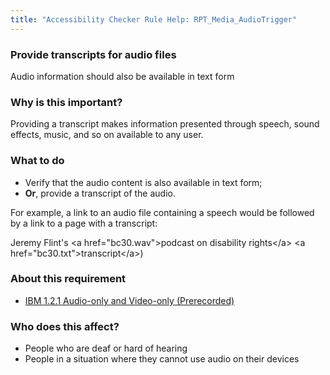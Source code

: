 ```yaml
---
title: "Accessibility Checker Rule Help: RPT_Media_AudioTrigger"
---
```


<div className="toolHelp">
<Row>
<Column colLg={16} colMd={8} colSm={4} className="toolHead">

### Provide transcripts for audio files

<div id="locLevel"></div>

Audio information should also be available in text form

</Column>
</Row>
<Row>
<Column colLg={11} colMd={5} colSm={4} className="toolMain">

### Why is this important?

Providing a transcript makes information presented through speech, sound effects, music, and so on available to any user.

<div id="locSnippet"></div>

### What to do

 * Verify that the audio content is also available in text form;
 * **Or**, provide a transcript of the audio.

For example, a link to an audio file containing a speech would be followed by a link to a page with a transcript:

<CodeSnippet type="multi" light={true}>    Jeremy Flint's &lt;a href="bc30.wav"&gt;podcast on disability rights&lt;/a&gt;
    &lt;a href="bc30.txt"&gt;transcript&lt;/a&gt;)</CodeSnippet>

</Column>
<Column colLg={5} colMd={3} colSm={4} className="toolLeft">

### About this requirement

* [IBM 1.2.1 Audio-only and Video-only (Prerecorded)](https://www.ibm.com/able/requirements/requirements/#1_2_1)

### Who does this affect?

 * People who are deaf or hard of hearing
 * People in a situation where they cannot use audio on their devices

</Column>
</Row>
</div>

